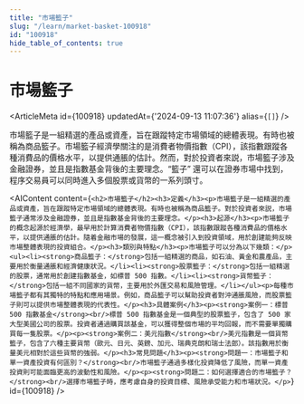 ```yaml
---
title: "市場籃子"
slug: "/learn/market-basket-100918"
id: "100918"
hide_table_of_contents: true
---
```



# 市場籃子

<ArticleMeta id={100918} updatedAt={'2024-09-13 11:07:36'} alias={`[]`} />
<div className='border-solid border-b border-t-0 my-4 border-[var(--ifm-color-gray-300)]' />

市場籃子是一組精選的產品或資產，旨在跟蹤特定市場領域的總體表現。有時也被稱為商品籃子。市場籃子經濟學關注的是消費者物價指數（CPI），該指數跟蹤各種消費品的價格水平，以提供通脹的估計。然而，對於投資者來説，市場籃子涉及金融證券，並且是指數基金背後的主要理念。“籃子” 還可以在證券市場中找到，程序交易員可以同時進入多個股票或貨幣的一系列頭寸。

<AIContent content={`<h2>市場籃子</h2><h3>定義</h3><p>市場籃子是一組精選的產品或資產，旨在跟蹤特定市場領域的總體表現。有時也被稱為商品籃子。對於投資者來説，市場籃子通常涉及金融證券，並且是指數基金背後的主要理念。</p><h3>起源</h3><p>市場籃子的概念起源於經濟學，最早用於計算消費者物價指數（CPI），該指數跟蹤各種消費品的價格水平，以提供通脹的估計。隨着金融市場的發展，這一概念被引入到投資領域，用於創建能夠反映市場整體表現的投資組合。</p><h3>類別與特點</h3><p>市場籃子可以分為以下幾類：</p><ul><li><strong>商品籃子：</strong>包括一組精選的商品，如石油、黃金和農產品，主要用於衡量通脹和經濟健康狀況。</li><li><strong>股票籃子：</strong>包括一組精選的股票，通常用於創建指數基金，如標普 500 指數。</li><li><strong>貨幣籃子：</strong>包括一組不同國家的貨幣，主要用於外匯交易和風險管理。</li></ul><p>每種市場籃子都有其獨特的特點和應用場景。例如，商品籃子可以幫助投資者對沖通脹風險，而股票籃子則可以提供市場整體表現的代表性。</p><h3>具體案例</h3><p><strong>案例一：標普 500 指數基金</strong><br/>標普 500 指數基金是一個典型的股票籃子，包含了 500 家大型美國公司的股票。投資者通過購買該基金，可以獲得整個市場的平均回報，而不需要單獨購買每一隻股票。</p><p><strong>案例二：美元指數</strong><br/>美元指數是一個貨幣籃子，包含了六種主要貨幣（歐元、日元、英鎊、加元、瑞典克朗和瑞士法郎）。該指數用於衡量美元相對於這些貨幣的強弱。</p><h3>常見問題</h3><p><strong>問題一：市場籃子和單一資產投資有何區別？</strong><br/>市場籃子通過多樣化投資降低了風險，而單一資產投資則可能面臨更高的波動性和風險。</p><p><strong>問題二：如何選擇適合的市場籃子？</strong><br/>選擇市場籃子時，應考慮自身的投資目標、風險承受能力和市場狀況。</p>`} id={100918} />
